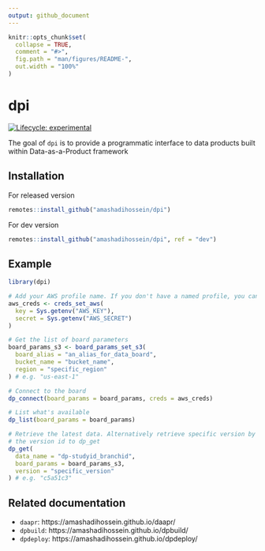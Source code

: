 ```yaml
---
output: github_document
---
```


<!-- README.md is generated from README.Rmd. Please edit that file -->

```r
knitr::opts_chunk$set(
  collapse = TRUE,
  comment = "#>",
  fig.path = "man/figures/README-",
  out.width = "100%"
)
```

# dpi

<!-- badges: start -->
[![Lifecycle: experimental](https://img.shields.io/badge/lifecycle-experimental-orange.svg)](https://lifecycle.r-lib.org/articles/stages.html#experimental)
<!-- badges: end -->

The goal of `dpi` is to provide a programmatic interface to data products built 
within Data-as-a-Product framework

## Installation

For released version

```r
remotes::install_github("amashadihossein/dpi")
```

For dev version
```r
remotes::install_github("amashadihossein/dpi", ref = "dev")
```

## Example

```r
library(dpi)

# Add your AWS profile name. If you don't have a named profile, you can provide your AWS credentials
aws_creds <- creds_set_aws(
  key = Sys.getenv("AWS_KEY"),
  secret = Sys.getenv("AWS_SECRET")
)

# Get the list of board parameters
board_params_s3 <- board_params_set_s3(
  board_alias = "an_alias_for_data_board",
  bucket_name = "bucket_name",
  region = "specific_region"
) # e.g. "us-east-1"

# Connect to the board
dp_connect(board_params = board_params, creds = aws_creds)

# List what's available
dp_list(board_params = board_params)

# Retrieve the latest data. Alternatively retrieve specific version by passing
# the version id to dp_get
dp_get(
  data_name = "dp-studyid_branchid",
  board_params = board_params_s3,
  version = "specific_version"
) # e.g. "c5a51c3"
```

## Related documentation

- `daapr`: https://amashadihossein.github.io/daapr/
- `dpbuild`: https://amashadihossein.github.io/dpbuild/
- `dpdeploy`: https://amashadihossein.github.io/dpdeploy/
